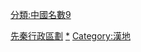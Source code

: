 {{catmore|九州 (中国)}}
[[Category:先秦行政區劃|]]
[[Category:中國古代的州|*]]
[[分類:中國名數9|分類:中國名數9]]
[[Category:漢地|Category:漢地]]